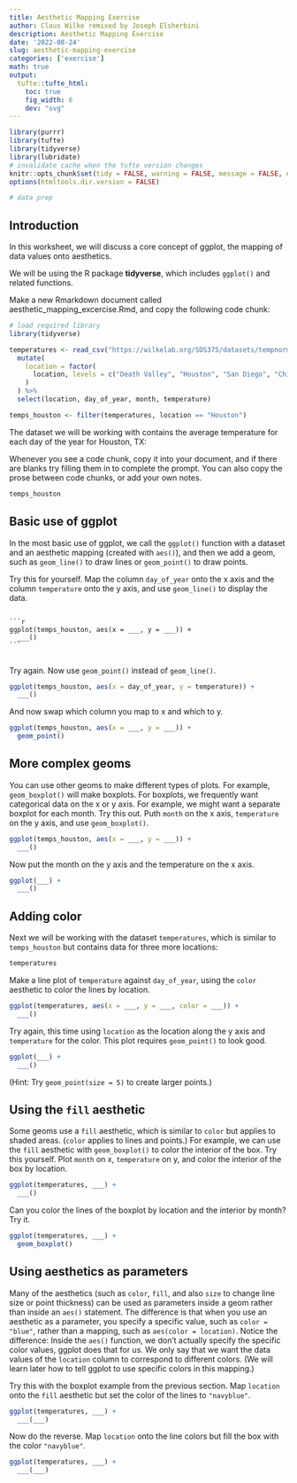 ```yaml
---
title: Aesthetic Mapping Exercise
author: Claus Wilke remixed by Joseph Elsherbini
description: Aesthetic Mapping Exercise
date: '2022-08-24'
slug: aesthetic-mapping-exercise
categories: ['exercise']
math: true
output:
  tufte::tufte_html:
    toc: true
    fig_width: 6
    dev: "svg"
---
```


```r
library(purrr)
library(tufte)
library(tidyverse)
library(lubridate)
# invalidate cache when the tufte version changes
knitr::opts_chunk$set(tidy = FALSE, warning = FALSE, message = FALSE, eval = FALSE,  comment = "", cache.extra = packageVersion('tufte'))
options(htmltools.dir.version = FALSE)

# data prep

```

## Introduction

In this worksheet, we will discuss a core concept of ggplot, the mapping of data values onto aesthetics.

We will be using the R package **tidyverse**, which includes `ggplot()` and related functions.

Make a new Rmarkdown document called aesthetic_mapping_excercise.Rmd, and copy the following code chunk:


```r
# load required library
library(tidyverse)

temperatures <- read_csv("https://wilkelab.org/SDS375/datasets/tempnormals.csv") %>%
  mutate(
    location = factor(
      location, levels = c("Death Valley", "Houston", "San Diego", "Chicago")
    )
  ) %>%
  select(location, day_of_year, month, temperature)

temps_houston <- filter(temperatures, location == "Houston")

```

The dataset we will be working with contains the average temperature for each day of the year for Houston, TX:

Whenever you see a code chunk, copy it into your document, and if there are blanks try filling them in to complete the prompt. You can also copy the prose between code chunks, or add your own notes.

```r
temps_houston
```

## Basic use of ggplot

In the most basic use of ggplot, we call the `ggplot()` function with a dataset and an aesthetic mapping (created with `aes()`), and then we add a geom, such as `geom_line()` to draw lines or `geom_point()` to draw points.

Try this for yourself. Map the column `day_of_year` onto the x axis and the column `temperature` onto the y axis, and use `geom_line()` to display the data.


<pre>
<code class="language-r">
```r
ggplot(temps_houston, aes(x = ___, y = ___)) +
  ___()
```
</code>
</pre>

Try again. Now use `geom_point()` instead of `geom_line()`.


```r
ggplot(temps_houston, aes(x = day_of_year, y = temperature)) +
  ___()
 ```


And now swap which column you map to x and which to y.

  ```r
  ggplot(temps_houston, aes(x = ___, y = ___)) +
    geom_point()
  ```

## More complex geoms

You can use other geoms to make different types of plots. For example, `geom_boxplot()` will make boxplots. For boxplots, we frequently want categorical data on the x or y axis. For example, we might want a separate boxplot for each month. Try this out. Puth `month` on the x axis, `temperature` on the y axis, and use `geom_boxplot()`.

```r
ggplot(temps_houston, aes(x = ___, y = ___)) +
  ___()
```

Now put the month on the y axis and the temperature on the x axis.

```r
ggplot(___) +
  ___()
```

## Adding color

Next we will be working with the dataset `temperatures`, which is similar to `temps_houston` but contains data for three more locations:
    
```r
temperatures
```

Make a line plot of `temperature` against `day_of_year`, using the `color` aesthetic to color the lines by location. 

```r
ggplot(temperatures, aes(x = ___, y = ___, color = ___)) +
  ___()
```


Try again, this time using `location` as the location along the y axis and `temperature` for the color. This plot requires `geom_point()` to look good.

```r
ggplot(___) +
  ___()
```

(Hint: Try `geom_point(size = 5)` to create larger points.)

## Using the `fill` aesthetic

Some geoms use a `fill` aesthetic, which is similar to `color` but applies to shaded areas. (`color` applies to lines and points.) For example, we can use the `fill` aesthetic with `geom_boxplot()` to color the interior of the box. Try this yourself. Plot `month` on x, `temperature` on y, and color the interior of the box by location.

```r
ggplot(temperatures, ___) +
  ___()
```

Can you color the lines of the boxplot by location and the interior by month? Try it.

```r
ggplot(temperatures, ___) +
  geom_boxplot()
```

## Using aesthetics as parameters

Many of the aesthetics (such as `color`, `fill`, and also `size` to change line size or point thickness) can be used as parameters inside a geom rather than inside an `aes()` statement. The difference is that when you use an aesthetic as a parameter, you specify a specific value, such as `color = "blue"`, rather than a mapping, such as `aes(color = location)`. Notice the difference: Inside the `aes()` function, we don't actually specify the specific color values, ggplot does that for us. We only say that we want the data values of the `location` column to correspond to different colors. (We will learn later how to tell ggplot to use specific colors in this mapping.)

Try this with the boxplot example from the previous section. Map `location` onto the `fill` aesthetic but set the color of the lines to `"navyblue"`.

```r
ggplot(temperatures, ___) +
  ___(___)
```

Now do the reverse. Map `location` onto the line colors but fill the box with the color `"navyblue"`.

```r
ggplot(temperatures, ___) +
  ___(___)
```

